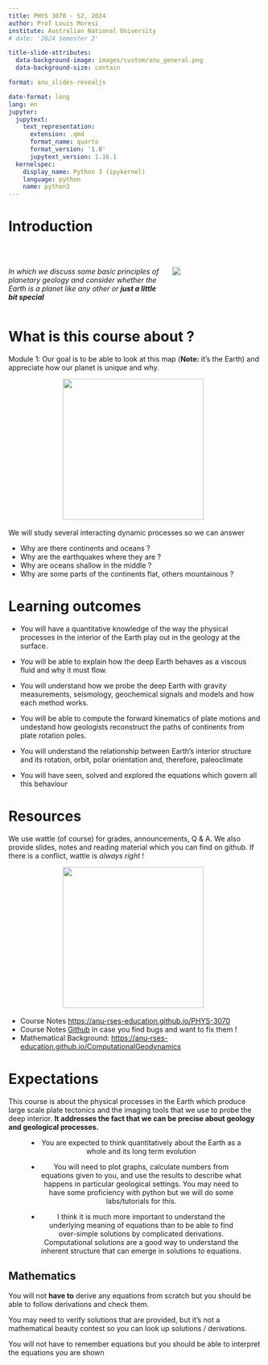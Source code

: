 ```yaml
---
title: PHYS 3070 - S2, 2024
author: Prof Louis Moresi
institute: Australian National University
# date: '2024 Semester 2'

title-slide-attributes:
  data-background-image: images/custom/anu_general.png
  data-background-size: contain

format: anu_slides-revealjs

date-format: long
lang: en
jupyter:
  jupytext:
    text_representation:
      extension: .qmd
      format_name: quarto
      format_version: '1.0'
      jupytext_version: 1.16.1
  kernelspec:
    display_name: Python 3 (ipykernel)
    language: python
    name: python3
---
```



# Introduction

<br>

:::: {.columns}

::: {.column width="55%"}
*In which we discuss some basic principles of planetary geology and consider whether the Earth is a planet like any other or **just a little bit special***
:::

::: {.column width="30%"}
![](images/AuWorldEQ.png){fig-align="right"}
:::

::::

# What is this course about ?

Module 1: Our goal is to be able to look at this map (**Note:** it's the Earth) and appreciate how our planet is unique and why.

<center>

![](Images/usgsdynamicplanet.jpg){fig-align="center" height="280px"} &nbsp;

</center>

We will study several interacting dynamic processes so we can answer

 - Why are there continents and oceans ?
 - Why are the earthquakes where they are ?
 - Why are oceans shallow in the middle ?
 - Why are some parts of the continents flat, others mountainous ?


# Learning outcomes

- You will have a quantitative knowledge of the way the physical processes in the interior of the Earth play out in the geology at the surface.

- You will be able to explain how the deep Earth behaves as a viscous fluid and why it must flow.

- You will understand how we probe the deep Earth with gravity measurements, seismology, geochemical signals and models and how each method works.

- You will be able to compute the forward kinematics of plate motions and undestand how geologists reconstruct the paths of continents from plate rotation poles.

- You will understand the relationship between Earth’s interior structure and its rotation, orbit, polar orientation and, therefore, paleoclimate

- You will have seen, solved and explored the equations which govern all this behaviour

# Resources

We use wattle (of course) for grades, announcements, Q & A. We also provide slides, notes and reading material which you can find on github. If there is a conflict, wattle is *always right* !

<center>

![](Images/Sketches/ResourcesImages.png){fig-align="center" height="280px"} &nbsp;

</center>

- Course Notes [https://anu-rses-education.github.io/PHYS-3070](https://anu-rses-education.github.io/PHYS-3070)
- Course Notes [Github](https://github.com/ANU-RSES-Education/PHYS-3070) in case you find bugs and want to fix them !
- Mathematical Background: [https://anu-rses-education.github.io/ComputationalGeodynamics](https://anu-rses-education.github.io/ComputationalGeodynamics)

# Expectations

This course is about the physical processes in the Earth which produce large scale plate tectonics and the imaging tools that we use to probe the deep interior. **It addresses the fact that we can be precise about geology and geological processes.**

<center>
:::{style="width:85%"}
 - You are expected to think quantitatively about the Earth as a whole and its long term evolution

 - You will need to plot graphs, calculate numbers from equations given to you, and use the results to describe what happens in particular geological settings. You may need to have some proficiency with python but we will do some labs/tutorials for this.

 - I think it is much more important to understand the underlying meaning of equations than to be able to find over-simple solutions by complicated derivations. Computational solutions are a good way to understand the inherent structure that can emerge in solutions to equations.

:::

</center>


## Mathematics

\begin{equation}\label{eq:sympy-strong-form}
\color{DarkGreen}{\underbrace{ \Bigl[ {D u}/{D t} \Bigr]}_{\dot{\mathbf{f} } } }
 \color{Blue}{
- \nabla \cdot \underbrace{\Bigl[ \mathrm{F}(u, \nabla u) \Bigr]}_{\mathbf{F}}}
- \color {Maroon}{\underbrace{\Bigl[
   \mathrm{H}(\mathbf{x},t) \Bigr]}_{\mathbf{f}}}
\color{Black}{= 0}
\end{equation}

You will not **have to** derive any equations from scratch but you should be able to follow derivations and check them.

You may need to verify solutions that are provided, but it's not a mathematical beauty contest so you can look up solutions / derivations.

You will not have to remember equations but you should be able to interpret the equations you are shown
